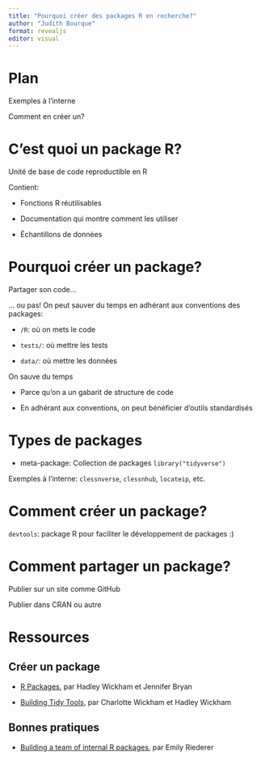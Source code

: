 ```yaml
---
title: "Pourquoi créer des packages R en recherche?"
author: "Judith Bourque"
format: revealjs
editor: visual
---
```


# Plan

Exemples à l'interne

Comment en créer un?

# C'est quoi un package R?

Unité de base de code reproductible en R

Contient:

-   Fonctions R réutilisables

-   Documentation qui montre comment les utiliser

-   Échantillons de données

# Pourquoi créer un package?

Partager son code...

... ou pas! On peut sauver du temps en adhérant aux conventions des packages:

-   `/R`: où on mets le code

-   `tests/`: où mettre les tests

-   `data/`: où mettre les données

On sauve du temps

-   Parce qu'on a un gabarit de structure de code

-   En adhérant aux conventions, on peut bénéficier d'outils standardisés

# Types de packages

-   meta-package: Collection de packages `library("tidyverse")`

Exemples à l'interne: `clessnverse`, `clessnhub`, `locateip`, etc.

# Comment créer un package?

`devtools`: package R pour faciliter le développement de packages :)

# Comment partager un package?

Publier sur un site comme GitHub

Publier dans CRAN ou autre

# Ressources

## Créer un package

-   [R Packages](https://r-pkgs.org/), par Hadley Wickham et Jennifer Bryan

-   [Building Tidy Tools](https://github.com/rstudio-conf-2020/build-tidy-tools), par Charlotte Wickham et Hadley Wickham

## Bonnes pratiques

-   [Building a team of internal R packages](https://emilyriederer.netlify.app/post/team-of-packages/), par Emily Riederer
